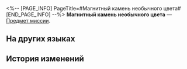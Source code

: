 <%-- [PAGE_INFO]
PageTitle=#Магнитный камень необычного цвета#
[END_PAGE_INFO] --%>
{{Предмет Инфобокс
|id          = 140366
|Изображение = Предмет Магнитный камень необычного цвета.png
|Тип         = Предмет миссии
|Инвентарь   = Миссии
|Редкость    = 3
|Эффект      = 
|Описание    = Магнитный камень, появившийся из ниоткуда. Лайфхак: используйте магнитный камень с наружной стороны картонной коробки, чтобы перемещать металлические предметы внутри неё.
}}
'''Магнитный камень необычного цвета''' — [[Предмет миссии]].

==На других языках==
{{На других языках
|en   = Unusually Colored Lodestone
|zhs  = 异色的磁铁石
|zht  = 異色的磁鐵石
|ja   = 珍しい色の磁鉄鉱
|ko   = 특이한 색의 자철석
|es   = Piedra magnética de color inusual
|fr   = Pierre aimantée de couleur étrange
|ru   = Магнитный камень необычного цвета
|th   = หินแม่เหล็กสีสันแปลกตา
|vi   = Đá Nam Châm Màu Sắc Kỳ Lạ
|de   = Ungewöhnlich gefärbter Magnetstein
|id   = Batu Magnet Berwarna Aneh
|pt   = Magnetita de Cor Estranha
}}

==История изменений==
{{История изменений|3.5}}
